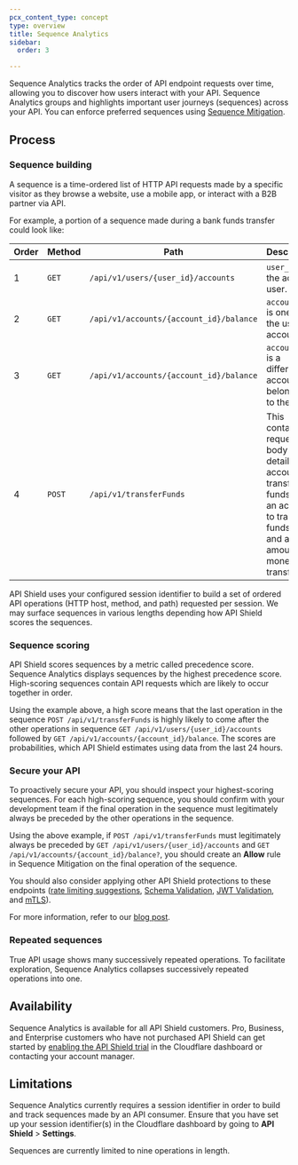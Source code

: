 ```yaml
---
pcx_content_type: concept
type: overview
title: Sequence Analytics
sidebar:
  order: 3

---
```



Sequence Analytics tracks the order of API endpoint requests over time, allowing you to discover how users interact with your API. Sequence Analytics groups and highlights important user journeys (sequences) across your API. You can enforce preferred sequences using [Sequence Mitigation](/api-shield/security/sequence-mitigation/).

## Process

### Sequence building

A sequence is a time-ordered list of HTTP API requests made by a specific visitor as they browse a website, use a mobile app, or interact with a B2B partner via API.

For example, a portion of a sequence made during a bank funds transfer could look like:

| Order | Method | Path                                    | Description                                                                                                                                    |
| ----- | ------ | --------------------------------------- | ---------------------------------------------------------------------------------------------------------------------------------------------- |
| 1     | `GET`  | `/api/v1/users/{user_id}/accounts`      | `user_id` is the active user.                                                                                                                  |
| 2     | `GET`  | `/api/v1/accounts/{account_id}/balance` | `account_id` is one of the user’s accounts.                                                                                                    |
| 3     | `GET`  | `/api/v1/accounts/{account_id}/balance` | `account_id` is a different account belonging to the user.                                                                                     |
| 4     | `POST` | `/api/v1/transferFunds`                 | This contains a request body detailing an account to transfer funds from, an account to transfer funds to, and an amount of money to transfer. |

API Shield uses your configured <GlossaryTooltip term="session identifier">session identifier</GlossaryTooltip> to build a set of ordered API operations (HTTP host, method, and path) requested per session. We may surface sequences in various lengths depending how API Shield scores the sequences.

### Sequence scoring

API Shield scores sequences by a metric called precedence score. Sequence Analytics displays sequences by the highest precedence score. High-scoring sequences contain API requests which are likely to occur together in order.

Using the example above, a high score means that the last operation in the sequence `POST /api/v1/transferFunds` is highly likely to come after the other operations in sequence `GET /api/v1/users/{user_id}/accounts` followed by `GET /api/v1/accounts/{account_id}/balance`. The scores are probabilities, which API Shield estimates using data from the last 24 hours.

### Secure your API

To proactively secure your API, you should inspect your highest-scoring sequences. For each high-scoring sequence, you should confirm with your development team if the final operation in the sequence must legitimately always be preceded by the other operations in the sequence.

Using the above example, if `POST /api/v1/transferFunds` must legitimately always be preceded by `GET /api/v1/users/{user_id}/accounts` and `GET /api/v1/accounts/{account_id}/balance?`, you should create an **Allow** rule in Sequence Mitigation on the final operation of the sequence.

You should also consider applying other API Shield protections to these endpoints ([rate limiting suggestions](/api-shield/security/volumetric-abuse-detection/), [Schema Validation](/api-shield/security/schema-validation/), [JWT Validation](/api-shield/security/jwt-validation/), and [mTLS](/api-shield/security/mtls/)).

For more information, refer to our [blog post](https://blog.cloudflare.com/api-sequence-analytics).

### Repeated sequences

True API usage shows many successively repeated operations. To facilitate exploration, Sequence Analytics collapses successively repeated operations into one.

## Availability

Sequence Analytics is available for all API Shield customers. Pro, Business, and Enterprise customers who have not purchased API Shield can get started by [enabling the API Shield trial](https://dash.cloudflare.com/?to=/:account/:zone/security/api-shield) in the Cloudflare dashboard or contacting your account manager.

## Limitations

Sequence Analytics currently requires a session identifier in order to build and track sequences made by an API consumer. Ensure that you have set up your session identifier(s) in the Cloudflare dashboard by going to **API Shield** > **Settings**.

Sequences are currently limited to nine operations in length.
